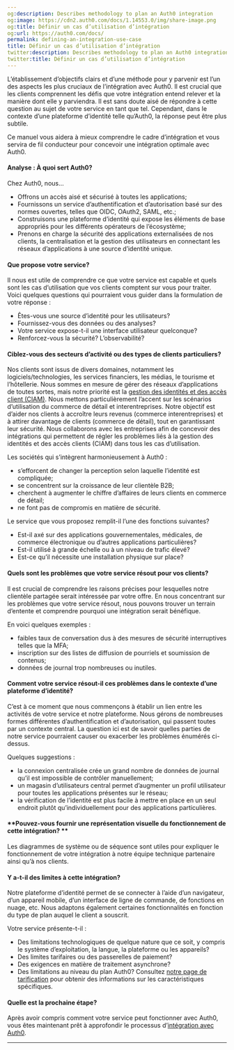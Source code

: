 ```yaml
---
og:description: Describes methodology to plan an Auth0 integration
og:image: https://cdn2.auth0.com/docs/1.14553.0/img/share-image.png
og:title: Définir un cas d’utilisation d’intégration
og:url: https://auth0.com/docs/
permalink: defining-an-integration-use-case
title: Définir un cas d’utilisation d’intégration
twitter:description: Describes methodology to plan an Auth0 integration
twitter:title: Définir un cas d’utilisation d’intégration
---
```


L’établissement d’objectifs clairs et d’une méthode pour y parvenir est l’un des aspects les plus cruciaux de l’intégration avec Auth0. Il est crucial que les clients comprennent les défis que votre intégration entend relever et la manière dont elle y parviendra. Il est sans doute aisé de répondre à cette question au sujet de votre service en tant que tel. Cependant, dans le contexte d’une plateforme d’identité telle qu’Auth0, la réponse peut être plus subtile.

Ce manuel vous aidera à mieux comprendre le cadre d’intégration et vous servira de fil conducteur pour concevoir une intégration optimale avec Auth0.

#### Analyse : À quoi sert Auth0?

Chez Auth0, nous…

* Offrons un accès aisé et sécurisé à toutes les applications;
* Fournissons un service d’authentification et d’autorisation basé sur des normes ouvertes, telles que OIDC, OAuth2, SAML, etc.;
* Construisons une plateforme d’identité qui expose les éléments de base appropriés pour les différents opérateurs de l’écosystème;
* Prenons en charge la sécurité des applications externalisées de nos clients, la centralisation et la gestion des utilisateurs en connectant les réseaux d’applications à une source d’identité unique.

#### Que propose votre service?

Il nous est utile de comprendre ce que votre service est capable et quels sont les cas d’utilisation que vos clients comptent sur vous pour traiter. Voici quelques questions qui pourraient vous guider dans la formulation de votre réponse :

* Êtes-vous une source d’identité pour les utilisateurs?
* Fournissez-vous des données ou des analyses?
* Votre service expose-t-il une interface utilisateur quelconque?
* Renforcez-vous la sécurité? L’observabilité?

#### Ciblez-vous des secteurs d’activité ou des types de clients particuliers?

Nos clients sont issus de divers domaines, notamment les logiciels/technologies, les services financiers, les médias, le tourisme et l’hôtellerie. Nous sommes en mesure de gérer des réseaux d’applications de toutes sortes, mais notre priorité est la [gestion des identités et des accès client (CIAM)](https://auth0.com/blog/what-is-ciam/). Nous mettons particulièrement l’accent sur les scénarios d’utilisation du commerce de détail et interentreprises. Notre objectif est d’aider nos clients à accroître leurs revenus (commerce interentreprises) et à attirer davantage de clients (commerce de détail), tout en garantissant leur sécurité. Nous collaborons avec les entreprises afin de concevoir des intégrations qui permettent de régler les problèmes liés à la gestion des identités et des accès clients (CIAM) dans tous les cas d’utilisation.

Les sociétés qui s’intègrent harmonieusement à Auth0 :

* s’efforcent de changer la perception selon laquelle l’identité est compliquée;
* se concentrent sur la croissance de leur clientèle B2B;
* cherchent à augmenter le chiffre d’affaires de leurs clients en commerce de détail;
* ne font pas de compromis en matière de sécurité.

Le service que vous proposez remplit-il l’une des fonctions suivantes?

* Est-il axé sur des applications gouvernementales, médicales, de commerce électronique ou d’autres applications particulières?
* Est-il utilisé à grande échelle ou à un niveau de trafic élevé?
* Est-ce qu’il nécessite une installation physique sur place?

#### **Quels sont les problèmes que votre service résout pour vos clients?**

Il est crucial de comprendre les raisons précises pour lesquelles notre clientèle partagée serait intéressée par votre offre. En nous concentrant sur les problèmes que votre service résout, nous pouvons trouver un terrain d’entente et comprendre pourquoi une intégration serait bénéfique.

En voici quelques exemples :

* faibles taux de conversation dus à des mesures de sécurité interruptives telles que la MFA;
* inscription sur des listes de diffusion de pourriels et soumission de contenus;
* données de journal trop nombreuses ou inutiles.

#### **Comment votre service résout-il ces problèmes dans le contexte d’une plateforme d’identité?**

C’est à ce moment que nous commençons à établir un lien entre les activités de votre service et notre plateforme. Nous gérons de nombreuses formes différentes d’authentification et d’autorisation, qui passent toutes par un contexte central. La question ici est de savoir quelles parties de notre service pourraient causer ou exacerber les problèmes énumérés ci-dessus.

Quelques suggestions :

* la connexion centralisée crée un grand nombre de données de journal qu’il est impossible de contrôler manuellement;
* un magasin d’utilisateurs central permet d’augmenter un profil utilisateur pour toutes les applications présentes sur le réseau;
* la vérification de l’identité est plus facile à mettre en place en un seul endroit plutôt qu’individuellement pour des applications particulières.

#### **Pouvez-vous fournir une représentation visuelle du fonctionnement de cette intégration? **

Les diagrammes de système ou de séquence sont utiles pour expliquer le fonctionnement de votre intégration à notre équipe technique partenaire ainsi qu’à nos clients.

#### **Y a-t-il des limites à cette intégration?**

Notre plateforme d’identité permet de se connecter à l’aide d’un navigateur, d’un appareil mobile, d’un interface de ligne de commande, de fonctions en nuage, etc. Nous adaptons également certaines fonctionnalités en fonction du type de plan auquel le client a souscrit.

Votre service présente-t-il :

* Des limitations technologiques de quelque nature que ce soit, y compris le système d’exploitation, la langue, la plateforme ou les appareils?
* Des limites tarifaires ou des passerelles de paiement?
* Des exigences en matière de traitement asynchrone?
* Des limitations au niveau du plan Auth0? Consultez [notre page de tarification](https://auth0.com/pricing) pour obtenir des informations sur les caractéristiques spécifiques.

#### **Quelle est la prochaine étape?**

Après avoir compris comment votre service peut fonctionner avec Auth0, vous êtes maintenant prêt à approfondir le processus d’[intégration avec Auth0](/marketplace-partners/introduction-to-integrating-with-auth0).

****